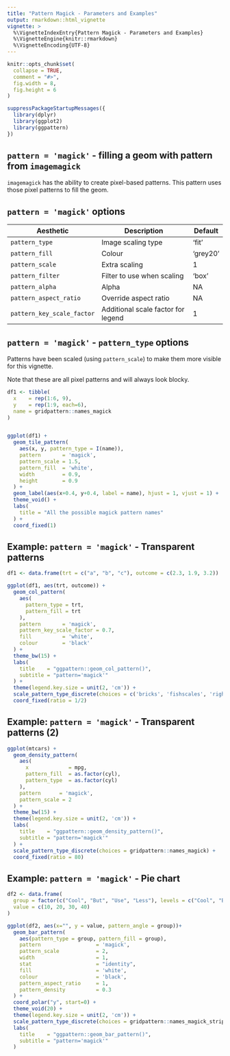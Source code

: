 ```yaml
---
title: "Pattern Magick - Parameters and Examples"
output: rmarkdown::html_vignette
vignette: >
  %\VignetteIndexEntry{Pattern Magick - Parameters and Examples}
  %\VignetteEngine{knitr::rmarkdown}
  %\VignetteEncoding{UTF-8}
---
```


```r
knitr::opts_chunk$set(
  collapse = TRUE,
  comment = "#>",
  fig.width = 8,
  fig.height = 6
)
```

```r
suppressPackageStartupMessages({
  library(dplyr)
  library(ggplot2)
  library(ggpattern)
})
```


`pattern = 'magick'` - filling a geom with pattern from `imagemagick`
------------------------------------------------------------------------------

`imagemagick` has the ability to create pixel-based patterns.  This pattern uses
those pixel patterns to fill the geom.



`pattern = 'magick'` options
------------------------------------------------------------------------------

| Aesthetic                  | Description                        | Default   |
|----------------------------|------------------------------------|-----------|
| `pattern_type`             | Image scaling type                 | 'fit'     |
| `pattern_fill`             | Colour                             | 'grey20'  |
| `pattern_scale`            | Extra scaling                      | 1         |
| `pattern_filter`           | Filter to use when scaling         | 'box    ' |
| `pattern_alpha`            | Alpha                              | NA        |
| `pattern_aspect_ratio`     | Override aspect ratio              | NA        |
| `pattern_key_scale_factor` | Additional scale factor for legend | 1         |


`pattern = 'magick'` - `pattern_type` options
------------------------------------------------------------------------------

Patterns have been scaled (using `pattern_scale`) to make them more visible for this vignette.

Note that these are all pixel patterns and will always look blocky.

```r
df1 <- tibble(
  x    = rep(1:6, 9),
  y    = rep(1:9, each=6),
  name = gridpattern::names_magick
)


ggplot(df1) + 
  geom_tile_pattern(
    aes(x, y, pattern_type = I(name)),
    pattern       = 'magick',
    pattern_scale = 1.5,
    pattern_fill  = 'white', 
    width         = 0.9, 
    height        = 0.9
  ) + 
  geom_label(aes(x+0.4, y+0.4, label = name), hjust = 1, vjust = 1) + 
  theme_void() + 
  labs(
    title = "All the possible magick pattern names"
  ) +
  coord_fixed(1)
```




Example: `pattern = 'magick'` - Transparent patterns
------------------------------------------------------------------------------

```r
df1 <- data.frame(trt = c("a", "b", "c"), outcome = c(2.3, 1.9, 3.2))

ggplot(df1, aes(trt, outcome)) +
  geom_col_pattern(
    aes(
      pattern_type = trt, 
      pattern_fill = trt
    ),
    pattern       = 'magick',
    pattern_key_scale_factor = 0.7,
    fill          = 'white',
    colour        = 'black'
  ) +
  theme_bw(15) +
  labs(
    title    = "ggpattern::geom_col_pattern()",
    subtitle = "pattern='magick'"
  ) +
  theme(legend.key.size = unit(2, 'cm')) +
  scale_pattern_type_discrete(choices = c('bricks', 'fishscales', 'right45')) +
  coord_fixed(ratio = 1/2)
```


Example: `pattern = 'magick'` - Transparent patterns (2)
------------------------------------------------------------------------------

```r
ggplot(mtcars) +
  geom_density_pattern(
    aes(
      x             = mpg,
      pattern_fill  = as.factor(cyl),
      pattern_type  = as.factor(cyl)
    ),
    pattern      = 'magick',
    pattern_scale = 2
  ) +
  theme_bw(15) +
  theme(legend.key.size = unit(2, 'cm')) +
  labs(
    title    = "ggpattern::geom_density_pattern()",
    subtitle = "pattern='magick'"
  ) +
  scale_pattern_type_discrete(choices = gridpattern::names_magick) +
  coord_fixed(ratio = 80)
```


Example: `pattern = 'magick'` - Pie chart
------------------------------------------------------------------------------


```r
df2 <- data.frame(
  group = factor(c("Cool", "But", "Use", "Less"), levels = c("Cool", "But", "Use", "Less")),
  value = c(10, 20, 30, 40)
)

ggplot(df2, aes(x="", y = value, pattern_angle = group))+
  geom_bar_pattern(
    aes(pattern_type = group, pattern_fill = group),
    pattern                  = 'magick',
    pattern_scale            = 2,
    width                    = 1,
    stat                     = "identity",
    fill                     = 'white',
    colour                   = 'black',
    pattern_aspect_ratio     = 1,
    pattern_density          = 0.3
  ) +
  coord_polar("y", start=0) +
  theme_void(20) +
  theme(legend.key.size = unit(2, 'cm')) +
  scale_pattern_type_discrete(choices = gridpattern::names_magick_stripe) +
  labs(
    title    = "ggpattern::geom_bar_pattern()",
    subtitle = "pattern='magick'"
  ) 
```
